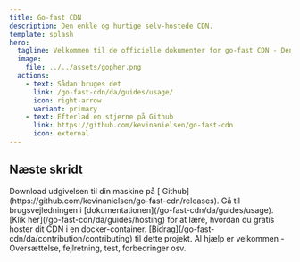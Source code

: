 ```yaml
---
title: Go-fast CDN
description: Den enkle og hurtige selv-hostede CDN.
template: splash
hero:
  tagline: Velkommen til de officielle dokumenter for go-fast CDN - Den enkle og hurtige selv-hostede CDN!
  image:
    file: ../../assets/gopher.png
  actions:
    - text: Sådan bruges det
      link: /go-fast-cdn/da/guides/usage/
      icon: right-arrow
      variant: primary
    - text: Efterlad en stjerne på Github
      link: https://github.com/kevinanielsen/go-fast-cdn
      icon: external
---
```



## Næste skridt

<CardGrid stagger>
  <Card title="Download CDN'et" icon="add-document">
    Download udgivelsen til din maskine på [
    Github](https://github.com/kevinanielsen/go-fast-cdn/releases).
  </Card>
  <Card title="Læs dokumentationen" icon="open-book">
    Gå til brugsvejledningen i [dokumentationen](/go-fast-cdn/da/guides/usage).
  </Card>
  <Card title="Host dit eget CDN" icon="rocket">
    [Klik her](/go-fast-cdn/da/guides/hosting) for at lære, hvordan du gratis hoster dit CDN i en docker-container.
  </Card>
  <Card title="Bidrag" icon="pen">
    [Bidrag](/go-fast-cdn/da/contribution/contributing) til dette projekt. Al hjælp er velkommen - Oversættelse, fejlretning, test, forbedringer osv.
  </Card>
</CardGrid> 
